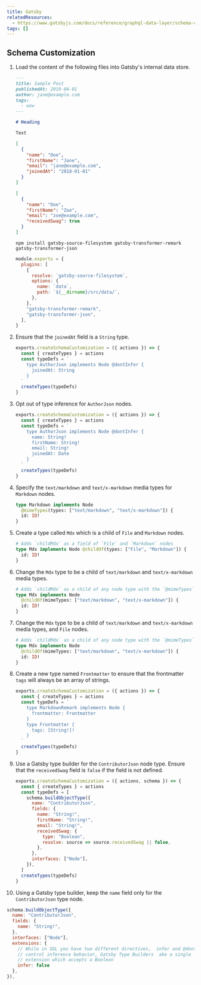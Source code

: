 ```yaml
---
title: Gatsby
relatedResources:
  - https://www.gatsbyjs.com/docs/reference/graphql-data-layer/schema-customization/
tags: []
---
```


## Schema Customization

1. Load the content of the following files into Gatsby's internal data store.

   ```md nu fp=src/data/post1.md
   ---
   title: Sample Post
   publishedAt: 2019-04-01
   author: jane@example.com
   tags:
     - wow
   ---

   # Heading

   Text
   ```

   ```json nu fp=src/data/author.json
   [
     {
       "name": "Doe",
       "firstName": "Jane",
       "email": "jane@example.com",
       "joinedAt": "2018-01-01"
     }
   ]
   ```

   ```json nu fp=src/data/contributor.json
   [
     {
       "name": "Doe",
       "firstName": "Zoe",
       "email": "zoe@example.com",
       "receivedSwag": true
     }
   ]
   ```

   <Solution>

   ```shell
   npm install gatsby-source-filesystem gatsby-transformer-remark gatsby-transformer-json
   ```

   ```js nu fp=gatsby-config.js
   module.exports = {
     plugins: [
       {
         resolve: `gatsby-source-filesystem`,
         options: {
           name: `data`,
           path: `${__dirname}/src/data/`,
         },
       },
       "gatsby-transformer-remark",
       "gatsby-transformer-json",
     ],
   }
   ```

   </Solution>

2. Ensure that the `joinedAt` field is a `String` type.

   <Solution>

   ```js nu fp=gatsby-node.js
   exports.createSchemaCustomization = ({ actions }) => {
     const { createTypes } = actions
     const typeDefs = `
       type AuthorJson implements Node @dontInfer {
         joinedAt: String
       }
     `
     createTypes(typeDefs)
   }
   ```

   </Solution>

3. Opt out of type inference for `AuthorJson` nodes.

   <Solution>

   ```js nu fp=gatsby-node.js
   exports.createSchemaCustomization = ({ actions }) => {
     const { createTypes } = actions
     const typeDefs = `
       type AuthorJson implements Node @dontInfer {
         name: String!
         firstName: String!
         email: String!
         joinedAt: Date
       }
     `
     createTypes(typeDefs)
   }
   ```

   </Solution>

4. Specify the `text/markdown` and `text/x-markdown` media types for `Markdown`
   nodes.

   <Solution>

   ```graphql
   type Markdown implements Node
     @mimeTypes(types: ["text/markdown", "text/x-markdown"]) {
     id: ID!
   }
   ```

   </Solution>

5. Create a type called `Mdx` which is a child of `File` and `Markdown` nodes.

   <Solution>

   ```graphql
   # Adds `childMdx` as a field of `File` and `Markdown` nodes
   type Mdx implements Node @childOf(types: ["File", "Markdown"]) {
     id: ID!
   }
   ```

   </Solution>

6. Change the `Mdx` type to be a child of `text/markdown` and `text/x-markdown`
   media types.

   <Solution>

   ```graphql
   # Adds `childMdx` as a child of any node type with the `@mimeTypes` set to "text/markdown" or "text/x-markdown"
   type Mdx implements Node
     @childOf(mimeTypes: ["text/markdown", "text/x-markdown"]) {
     id: ID!
   }
   ```

   </Solution>

7. Change the `Mdx` type to be a child of `text/markdown` and `text/x-markdown`
   media types, and `File` nodes.

   <Solution>

   ```graphql
   # Adds `childMdx` as a child of any node type with the `@mimeTypes` set to "text/markdown" or "text/x-markdown"
   type Mdx implements Node
     @childOf(mimeTypes: ["text/markdown", "text/x-markdown"]) {
     id: ID!
   }
   ```

   </Solution>

8. Create a new type named `Frontmatter` to ensure that the frontmatter `tags`
   will always be an array of strings.

   <Solution>

   ```js nu fp=gatsby-node.js
   exports.createSchemaCustomization = ({ actions }) => {
     const { createTypes } = actions
     const typeDefs = `
       type MarkdownRemark implements Node {
         frontmatter: Frontmatter
       }
       type Frontmatter {
         tags: [String!]!
       }
     `
     createTypes(typeDefs)
   }
   ```

   </Solution>

9. Use a Gatsby type builder for the `ContributorJson` node type. Ensure that
   the `receivedSwag` field is `false` if the field is not defined.

   <Solution>

   ```js nu fp=gatsby-node.js
   exports.createSchemaCustomization = ({ actions, schema }) => {
     const { createTypes } = actions
     const typeDefs = [
       schema.buildObjectType({
         name: "ContributorJson",
         fields: {
           name: "String!",
           firstName: "String!",
           email: "String!",
           receivedSwag: {
             type: "Boolean",
             resolve: source => source.receivedSwag || false,
           },
         },
         interfaces: ["Node"],
       }),
     ]
     createTypes(typeDefs)
   }
   ```

   </Solution>

10. Using a Gatsby type builder, keep the `name` field only for the
    `ContributorJson` type node.

   <Solution>
   
   ```js
   schema.buildObjectType({
     name: "ContributorJson",
     fields: {
       name: "String!",
     },
     interfaces: ["Node"],
     extensions: {
       // While in SDL you have two different directives,  infer and @dontInfer to
       // control inference behavior, Gatsby Type Builders  ake a single `infer`
       // extension which accepts a Boolean
       infer: false
     },
   }),
   ```
   
   </Solution>
